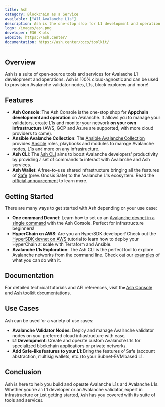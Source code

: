 ```yaml
---
title: Ash
category: Blockchain as a Service
available: ["All Avalanche L1s"]
description: Ash is the one-stop shop for L1 development and operation on Avalanche, 100% cloud-agnostic.
logo: /images/ash.png
developer: E36 Knots
website: https://ash.center/
documentation: https://ash.center/docs/toolkit/
---
```


## Overview

Ash is a suite of open-source tools and services for Avalanche L1 development and operations. Ash is 100% cloud-agnostic and can be used to provision Avalanche validator nodes, L1s, block explorers and more!

## Features

- **Ash Console**: The Ash Console is the one-stop shop for **Appchain development and operation** on Avalanche. It allows you to manage your validators, create L1s and monitor your network **on your own infrastructure** (AWS, GCP and Azure are supported, with more cloud providers to come).
- **Ansible Avalanche Collection**: The [Ansible Avalanche Collection](https://github.com/AshAvalanche/ansible-avalanche-collection) provides [Ansible](https://www.ansible.com/) roles, playbooks and modules to manage Avalanche nodes, L1s and more on any infrastructure.
- **Ash CLI**: The [Ash CLI](https://ash.center/docs/toolkit/ash-cli/introduction) aims to boost Avalanche developers' productivity by providing a set of commands to interact with Avalanche and Ash services.
- **Ash Wallet**: A free-to-use shared infrastructure bringing all the features of [Safe](/integrations/gnosis-safe) (prev. Gnosis Safe) to the Avalanche L1s ecosystem. Read the [official announcement](https://ashavax.hashnode.dev/announcing-ash-wallet-for-avalanche-l1s) to learn more.

## Getting Started

There are many ways to get started with Ash depending on your use case:

- **One command Devnet**: Learn how to set up an [Avalanche devnet in a single command](https://ash.center/docs/console/guides/blueprint/) with the Ash Console. Perfect for infrastructure beginners!
- **HyperChain on AWS**: Are you an HyperSDK developer? Check out the [HyperSDK devnet on AWS](https://ash.center/docs/toolkit/ansible-avalanche-collection/tutorials/hypersdk-devnet-aws) tutorial to learn how to deploy your HyperChain at scale with Terraform and Ansible.
- **Avalanche L1s Exploration**: The Ash CLI is the perfect tool to explore Avalanche networks from the command line. Check out our [examples](https://ash.center/docs/toolkit/ash-cli/tutorials/network-exploration) of what you can do with it.

## Documentation

For detailed technical tutorials and API references, visit the [Ash Console](https://ash.center/docs/console/) and [Ash toolkit](https://ash.center/docs/toolkit/) documentations.

## Use Cases

Ash can be used for a variety of use cases:

- **Avalanche Validator Nodes**: Deploy and manage Avalanche validator nodes on your preferred cloud infrastructure with ease.
- **L1 Development**: Create and operate custom Avalanche L1s for specialized blockchain applications or private networks.
- **Add Safe-like features to your L1**: Bring the features of Safe (account abstraction, multisig wallets, etc.) to your Subnet-EVM based L1.

## Conclusion

Ash is here to help you build and operate Avalanche L1s and Avalanche L1s. Whether you're an L1 developer or an Avalanche validator, expert in infrastructure or just getting started, Ash has you covered with its suite of tools and services.
